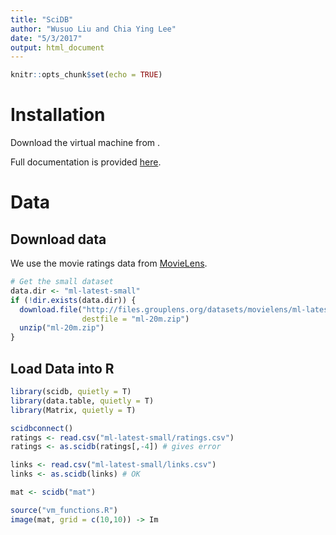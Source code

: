 ```yaml
---
title: "SciDB"
author: "Wusuo Liu and Chia Ying Lee"
date: "5/3/2017"
output: html_document
---
```


```r
knitr::opts_chunk$set(echo = TRUE)
```

# Installation

Download the virtual machine from <insert Google Docs URL>.

Full documentation is provided [here](https://paradigm4.atlassian.net/wiki/display/ESD/SciDB+Documentation).


# Data

## Download data

We use the movie ratings data from [MovieLens](https://grouplens.org/datasets/movielens/).


```r
# Get the small dataset
data.dir <- "ml-latest-small"
if (!dir.exists(data.dir)) {
  download.file("http://files.grouplens.org/datasets/movielens/ml-latest-small.zip", 
                destfile = "ml-20m.zip")
  unzip("ml-20m.zip")
}
```


## Load Data into R

```r
library(scidb, quietly = T)
library(data.table, quietly = T)
library(Matrix, quietly = T)

scidbconnect()
ratings <- read.csv("ml-latest-small/ratings.csv")
ratings <- as.scidb(ratings[,-4]) # gives error
```

```r
links <- read.csv("ml-latest-small/links.csv")
links <- as.scidb(links) # OK
```


```r
mat <- scidb("mat")

source("vm_functions.R")
image(mat, grid = c(10,10)) -> Im
```


